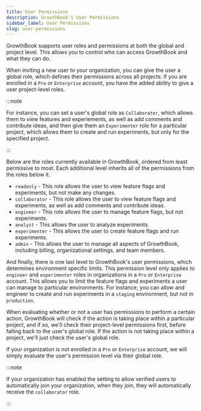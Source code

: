 ```yaml
---
title: User Permissions
description: GrowthBook's User Permissions
sidebar_label: User Permissions
slug: user-permissions
---
```


GrowthBook supports user roles and permissions at both the global and project level. This allows you to control who can access GrowthBook and what they can do.

When inviting a new user to your organization, you can give the user a global role, which defines their permissions across all projects. If you are enrolled in a `Pro` or `Enterprise` account, you
have the added ability to give a user project-level roles.

:::note

For instance, you can set a user's global role as `Collaborator`, which allows them to view features and experiements, as well as add
comments and contribute ideas, and then give them an `Experimenter` role for a particular project, which allows them to create and run experiments, but only for the specified project.

:::

Below are the roles currently available in GrowthBook, ordered from least permissive to most. Each additional level inherits all of the permissions from the roles below it.

- `readonly` - This role allows the user to view feature flags and experiments, but not make any changes.
- `collaborator` - This role allows the user to view feature flags and experiments, as well as add comments and contribute ideas.
- `engineer` - This role allows the user to manage feature flags, but not experiments.
- `analyst` - This allows the user to analyze experiments.
- `experimenter` - This allows the user to create feature flags and run experiments.
- `admin` - This allows the user to manage all aspects of GrowthBook, including billing, organizational settings, and team members.

And finally, there is one last level to GrowthBook's user permissions, which determines environment specific limits. This permission level only applies to `engineer` and `experimenter` roles in organizations in a `Pro` or `Enterprise` account. This
allows you to limit the feature flags and experiments a user can manage to particular environments. For instance, you can allow and engineer to create and run experiments in a `staging` environment, but not in `production`.

When evaluating whether or not a user has permissions to perform a certain action, GrowthBook will check if the action is taking place within a particular project, and if so, we'll check their project-level permissions first, before falling back to
the user's global role. If the action is not taking place within a project, we'll just check the user's global role.

If your organization is not enrolled in a `Pro` or `Enterprise` account, we will simply evaluate the user's permission level via their global role.

:::note

If your organization has enabled the setting to allow verified users to automatically join your organization, when they join, they will automatically receive the `collaborator` role.

:::
